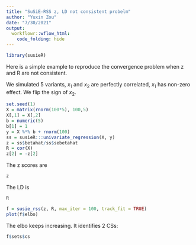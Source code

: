 ```yaml
---
title: "SuSiE-RSS z, LD not consistent probelm"
author: "Yuxin Zou"
date: "7/30/2021"
output: 
  workflowr::wflow_html:
    code_folding: hide
---
```


```r
library(susieR)
```

Here is a simple example to reproduce the convergence problem when z and R are not consistent.

We simulated 5 variants, $x_1$ and $x_2$ are perfectly correlated, $x_1$ has non-zero effect. We flip the sign of $x_2$.

```r
set.seed(1)
X = matrix(rnorm(100*5), 100,5)
X[,1] = X[,2]
b = numeric(5)
b[1] = 1
y = X %*% b + rnorm(100)
ss = susieR:::univariate_regression(X, y)
z = ss$betahat/ss$sebetahat
R = cor(X)
z[2] = -z[2]
```

The z scores are
```r
z
```

The LD is
```r
R
```

```r
f = susie_rss(z, R, max_iter = 100, track_fit = TRUE)
plot(f$elbo)
```
The elbo keeps increasing. It identifies 2 CSs:
```r
f$sets$cs
```



